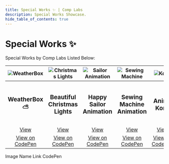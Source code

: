 ```yaml
---
title: Special Works ✨ | Comp Labs
description: Special Works Showcase.
hide_table_of_contents: true
---
```


# Special Works ✨

Special Works by Comp Labs Listed Below:

|                                                              ![WeatherBox](/img/blog/default.png)                                                              	|                                                           ![Christmas Lights](/img/blog/default.png)                                                           	|                                                           ![Sailor Animation](/img/blog/default.png)                                                           	|                                                            ![Sewing Machine](/img/blog/default.png)                                                            	|                                                                 ![Komi](/img/blog/default.png)                                                                 	|                                                                ![Nezuko](/img/blog/default.png)                                                                	|                                                              ![Turin Horse](/img/blog/default.png)                                                              	|
|:--------------------------------------------------------------------------------------------------------------------------------------------------------------:	|:--------------------------------------------------------------------------------------------------------------------------------------------------------------:	|:--------------------------------------------------------------------------------------------------------------------------------------------------------------:	|:--------------------------------------------------------------------------------------------------------------------------------------------------------------:	|:--------------------------------------------------------------------------------------------------------------------------------------------------------------:	|:--------------------------------------------------------------------------------------------------------------------------------------------------------------:	|:--------------------------------------------------------------------------------------------------------------------------------------------------------------:	|
|                                                                      <h3>WeatherBox ⛅</h3>                                                                     	|                                                               <h3>Beautiful Christmas Lights</h3>                                                              	|                                                                 <h3>Happy Sailor Animation</h3>                                                                	|                                                                <h3>Sewing Machine Animation</h3>                                                               	|                                                                       <h3>Anime Komi</h3>                                                                      	|                                                                      <h3>Anime Nezuko</h3>                                                                     	|                                                                 <h3>The Turin Horse - Hadi</h3>                                                                	|
|                   <a href="https://weatherbox.complabs.in" target="_blank" rel="noopener noreferrer" class="button button--primary">View</a>                   	|                   <a href="https://weatherbox.complabs.in" target="_blank" rel="noopener noreferrer" class="button button--primary">View</a>                   	|                   <a href="https://weatherbox.complabs.in" target="_blank" rel="noopener noreferrer" class="button button--primary">View</a>                   	|                   <a href="https://weatherbox.complabs.in" target="_blank" rel="noopener noreferrer" class="button button--primary">View</a>                   	|                   <a href="https://weatherbox.complabs.in" target="_blank" rel="noopener noreferrer" class="button button--primary">View</a>                   	|                   <a href="https://weatherbox.complabs.in" target="_blank" rel="noopener noreferrer" class="button button--primary">View</a>                   	|                   <a href="https://weatherbox.complabs.in" target="_blank" rel="noopener noreferrer" class="button button--primary">View</a>                   	|
| <a href="https://codepen.io" target="_blank" rel="noopener noreferrer" class="button button--primary"><i class="fa-brands fa-codepen"></i> View on CodePen</a> 	| <a href="https://codepen.io" target="_blank" rel="noopener noreferrer" class="button button--primary"><i class="fa-brands fa-codepen"></i> View on CodePen</a> 	| <a href="https://codepen.io" target="_blank" rel="noopener noreferrer" class="button button--primary"><i class="fa-brands fa-codepen"></i> View on CodePen</a> 	| <a href="https://codepen.io" target="_blank" rel="noopener noreferrer" class="button button--primary"><i class="fa-brands fa-codepen"></i> View on CodePen</a> 	| <a href="https://codepen.io" target="_blank" rel="noopener noreferrer" class="button button--primary"><i class="fa-brands fa-codepen"></i> View on CodePen</a> 	| <a href="https://codepen.io" target="_blank" rel="noopener noreferrer" class="button button--primary"><i class="fa-brands fa-codepen"></i> View on CodePen</a> 	| <a href="https://codepen.io" target="_blank" rel="noopener noreferrer" class="button button--primary"><i class="fa-brands fa-codepen"></i> View on CodePen</a> 	|

Image
Name
Link
CodePen
